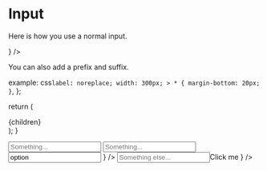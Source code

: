 


# Input

Here is how you use a normal input.

<Playground component={Input}>
  <ControlledField component={
    <Input error="error text" placeholder="Placeholder..." hint="bad stuff" />
  } />
</Playground>


You can also add a prefix and suffix.

  example: css`
    label: noreplace;
    width: 300px;
    > * {
      margin-bottom: 20px;
    }
  `,
};

  return (
    <div className={style.example}>
      {children}
    </div>
  );
}

<Playground>
  <Example>
    <Input placeholder="Something..." prefix="$" />
    <Input placeholder="Something..." suffix=".com" />
    <Input placeholder="Something..." prefix={
      <Select value="option" values={[{ label: 'Option', value: 'option' }]} placeholder="Select..." />
    } />
    <Input placeholder="Something else..." suffix={
      <Button withIcon="activity">Click me</Button>
    } />
  </Example>
</Playground>
